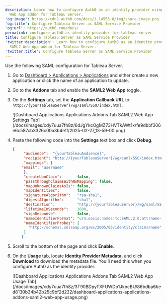 ```yaml
---
description: Learn how to configure Auth0 as an identity provider using SAML2
  Web App addon for Tableau Server.
'og:image': https://cdn2.auth0.com/docs/1.14553.0/img/share-image.png
'og:title': Configure Tableau Server as SAML Service Provider
'og:url': https://auth0.com/docs/
permalink: configure-auth0-as-identity-provider-for-tableau-server
title: Configure Tableau Server as SAML Service Provider
'twitter:description': Learn how to configure Auth0 as an identity provider using
  SAML2 Web App addon for Tableau Server.
'twitter:title': Configure Tableau Server as SAML Service Provider
---
```

Use the following <Tooltip tip="Security Assertion Markup Language (SAML): Standardized protocol allowing two parties to exchange authentication information without a password." cta="View Glossary" href="/docs/glossary?term=SAML">SAML</Tooltip> configuration for Tableau Server.

1. Go to [Dashboard > Applications > Applications](https://manage.auth0.com/#/applications) and either create a new application or click the name of an application to update.
2. Go to the **Addons** tab and enable the **SAML2 Web App** toggle.
3. On the **Settings** tab, set the **Application Callback URL** to: `http://{yourTableauServer}/wg/saml/SSO/index.html`.

   <Frame>![Dashboard Applications Applications Addons Tab SAML2 Web App Settings Tab](/docs/images/cdy7uua7fh8z/6dJgYkcOgMZ73HVTkAWt1x/fe9dbbf306e6c587cb3326c00a3b4e1f/2025-02-27_13-59-00.png)</Frame>
4. Paste the following code into the **Settings** text box and click **Debug**.

   ```json lines
   {
        "audience":  "{yourTableauAudience}",
        "recipient": "http://{yourTableauServer}/wg/saml/SSO/index.html",
        "mappings": {
       "email": "username"
        },
        "createUpnClaim":       false,
        "passthroughClaimsWithNoMapping": false,
        "mapUnknownClaimsAsIs": false,
        "mapIdentities":        false,
        "signatureAlgorithm":   "rsa-sha1",
        "digestAlgorithm":      "sha1",
        "destination":          "http://{yourTableauServer}/wg/saml/SSO/index.html",
        "lifetimeInSeconds":    3600,
        "signResponse":         false,
        "nameIdentifierFormat": "urn:oasis:names:tc:SAML:2.0:attrname-format:basic",
        "nameIdentifierProbes": [
          "http://schemas.xmlsoap.org/ws/2005/05/identity/claims/name"
        ]
       }
   ```


   

   
5. Scroll to the bottom of the page and click **Enable**.
6. On the **Usage** tab, locate **Identity Provider Metadata**, and click **Download** to download the metadata file. You'll need this when you configure Auth0 as the identity provider.

   <Frame>![Dashboard Applications Applications Addons Tab SAML2 Web App Usage Tab](/docs/images/cdy7uua7fh8z/3T90BDpyTXFUWDp1JkncBU/86bdba6bed8130b34b42b25c9bf2d232/dashboard-applications-applications-addons-saml2-web-app-usage.png)</Frame>